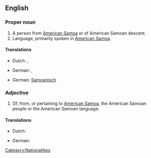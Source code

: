 ==English==

===Proper noun===
{{en-proper noun}}

# A person from [[American Samoa]] or of American Samoan descent.
# Language, primarily spoken in [[American Samoa]].

====Translations====
{{trans-top|person}}
* Dutch: {{t|nl|Amerikaans-Samoaan|m}}, {{t|nl|Amerikaans-Samoaanse|f}}
{{trans-mid}}
* German: {{t+|de|Samoaner|m}}, {{t+|de|Samoanerin|f}}
{{trans-bottom}}

{{trans-top|language}}
* German: [[Samoanisch]]
{{trans-mid}}
{{trans-bottom}}

===Adjective===
{{en-adj}}

# Of, from, or pertaining to [[American Samoa]], the American Samoan people or the American Samoan language.

====Translations====
{{trans-top|pertaining to [[Aerican Samoa]]}}
* Dutch: {{t|nl|Amerikaans-Samoaans}}
{{trans-mid}}
* German: {{t+|de|samoanisch}}
{{trans-bottom}}

[[Category:Nationalities]]